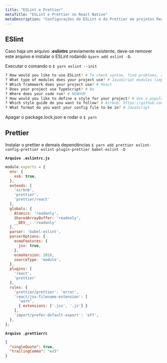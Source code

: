 ```yaml
---
title: "ESLint e Prettier"
metaTitle: "ESLint e Prettier no React Native"
metaDescription: "Configurações do ESLint e do Prettier em projetos React Native"
---
```


## ESlint

Caso haja um arquivo **.eslintrc** previamente existente, deve-se remover este arquivo e instalar o ESLint rodando `$yarn add eslint -D`.

Executar o comando o `$ yarn eslint --init`

```bash
? How would you like to use ESLint? # To check syntax, find problems, and enforce code style
? What type of modules does your project use? # JavaScript modules (import/export)
? Which framework does your project use? # React
? Does your project use TypeScript? # No
? Where does your code run? # NENHUM
? How would you like to define a style for your project? # Use a popular style guide
? Which style guide do you want to follow? # Airbnb: https://github.com/airbnb/javascript
? What format do you want your config file to be in? # JavaScript
```
Apagar o package.lock.json e rodar o `$ yarn`

## Prettier

Instalar o prettier e demais dependências `$ yarn add prettier eslint-config-prettier eslint-plugin-prettier babel-eslint -D`

**`Arquivo .eslintrc.js`**

```js
module.exports = {
  env: {
    es6: true,
  },
  extends: [
    'airbnb',
    'prettier',
    'prettier/react'
  ],
  globals: {
    Atomics: 'readonly',
    SharedArrayBuffer: 'readonly',
    __DEV__: 'readonly'
  },
  parser: 'babel-eslint',
  parserOptions: {
    ecmaFeatures: {
      jsx: true,
    },
    ecmaVersion: 2018,
    sourceType: 'module',
  },
  plugins: [
    'react',
    'prettier'
  ],
  rules: {
    'prettier/prettier': 'error',
    'react/jsx-filename-extension': [
      'warn',
      { extensions: ['.jsx', '.js'] }
    ],
    'import/prefer-default-export': 'off',
  },
};
```

**`Arquivo .prettierrc`**

```json
{
  "singleQuote": true,
  "trailingComma": "es5"
}
```
